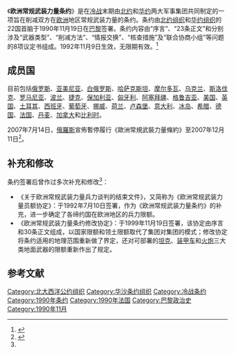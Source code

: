 {{Infobox treaty
|name=Treaty on Conventional Armed Forces in Europe<br/>《歐洲常規武装力量條約》
|image=Image:NATO vs. Warsaw (1949-1990).svg
|image_size=400px
|caption= 歐洲常規武装力量條約簽署國
|date_signed={{Start date|1990|11|19|df=y}}
|location_signed= {{FRA}} [[巴黎|巴黎]]
|date_effective=1992年7月17日
|condition_effective= 由[[北約|北約]]及[[華約|華約]]成員國批准
|date_expiry={{End date|2007|04|26|df=y}}
|signatories=
* {{flag|Bulgaria}}
* {{flaglink|Czechoslovakia|联邦共和国}}
* {{flag|Hungary}}
* {{flag|Poland}}
* {{flag|Romania}}
* {{flag|Soviet Union}} <hr/>
* {{flag|Belgium}}
* {{flag|Canada}}
* {{flag|Denmark}}
* {{flag|France}}
* {{flag|Germany}}
* {{flag|Greece}}
* {{flag|Iceland}}
* {{flag|Italy}}
* {{flag|Luxembourg}}
* {{flag|Netherlands}}
* {{flag|Norway}}
* {{flag|Portugal}}
* {{flag|Spain}}
* {{flag|Turkey}}
* {{flag|United Kingdom}}
* {{flag|United States}}
}}

《'''欧洲常规武装力量条约'''》是在[[冷战|冷战]]末期由[[北约|北约]]和[[华约|华约]]两大军事集团共同制定的一项旨在削减双方在[[欧洲|欧洲]]地区常规武装力量的条约。条约由[[北约组织|北约组织]]和[[华约组织|华约组织]]的22国首脑于1990年11月19日在[[巴黎|巴黎]]签署。条约内容由“序言”、“23条正文”和分别涉及“武器类型”、“削减方法”、“情报交换”、“核查措施”及“联合协商小组”等问题的8项议定书组成。1992年11月9日生效，无限期有效。<ref name='People-Yang-2006-01-24'>{{cite news | first= | last=杨铁虎 | coauthors= | title=背景资料：《欧洲常规武装力量条约》 | date=2006年1月24日 | publisher= | url=http://military.people.com.cn/GB/42964/57866/4058576.html | work=《[[人民网|人民网]]》军事频道 | pages= | accessdate= | language= | archive-date=2007年8月28日 | archive-url=https://web.archive.org/web/20070828041351/http://military.people.com.cn/GB/42964/57866/4058576.html | dead-url=no }}</ref>

== 成员国 ==
目前包括[[俄罗斯|俄罗斯]]、[[亚美尼亚|亚美尼亚]]、[[白俄罗斯|白俄罗斯]]、[[哈萨克斯坦|哈萨克斯坦]]、[[摩尔多瓦|摩尔多瓦]]、[[乌克兰|乌克兰]]、[[斯洛伐克|斯洛伐克]]、[[罗马尼亚|罗马尼亚]]、[[波兰|波兰]]、[[捷克|捷克]]、[[保加利亚|保加利亚]]、[[匈牙利|匈牙利]]、[[阿塞拜疆|阿塞拜疆]]、[[格鲁吉亚|格鲁吉亚]]、[[美国|美国]]、[[英国|英国]]、[[土耳其|土耳其]]、[[西班牙|西班牙]]、[[葡萄牙|葡萄牙]]、[[挪威|挪威]]、[[荷兰|荷兰]]、[[卢森堡|卢森堡]]、[[意大利|意大利]]、[[冰岛|冰岛]]、[[希腊|希腊]]、[[德国|德国]]、[[法国|法国]]、[[丹麦|丹麦]]、[[加拿大|加拿大]]和[[比利时|比利时]]。

2007年7月14日，[[俄羅斯|俄羅斯]]宣佈暫停履行《歐洲常規武裝力量條約》至2007年12月11日<ref name='NYT-Kramer-2007-07-14'>{{cite news | first=Andrew | last=Kramer | coauthors= | title=Russia Steps Back From Key Arms Treaty | date=July 14, 2007 | publisher= | url=http://www.nytimes.com/2007/07/14/world/europe/14cnd-russia.html?hp | work=New York Times | pages= | accessdate=2007-07-14 | language= | archive-date=2012-01-11 | archive-url=https://web.archive.org/web/20120111161235/http://www.nytimes.com/2007/07/14/world/europe/14cnd-russia.html?hp | dead-url=no }}</ref>。

== 补充和修改 ==
条约签署后曾作过多次补充和修改<ref name='People-Yang-2006-01-24'/>：
* 《关于欧洲常规武装力量兵力谈判的结束文件》，又简称为《欧洲常规武装力量员额协定》：于1992年7月10日签署，作为《欧洲常规武装力量条约》的补充，进一步确定了各缔约国在欧洲地区的兵力限额。
* 《欧洲常规武装力量条约修改协定》：于1999年11月19日签署，该协定由序言和30条正文组成，以国家限额和领土限额取代了集团对集团的模式；修改协定将条约适用的地理范围重新做了界定，还对可部署的[[坦克|坦克]]、[[装甲车|装甲车]]和[[火炮|火炮]]三大类地面武器的限额重新作出了规定。

== 参考文献 ==
{{Reflist|2}}

[[Category:北大西洋公约组织|Category:北大西洋公约组织]]
[[Category:华沙条约组织|Category:华沙条约组织]]
[[Category:冷战条约|Category:冷战条约]]
[[Category:1990年条约|Category:1990年条约]]
[[Category:1990年法国|Category:1990年法国]]
[[Category:巴黎政治史|Category:巴黎政治史]]
[[Category:1990年11月|Category:1990年11月]]